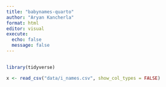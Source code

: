 ```yaml
---
title: "babynames-quarto"
author: "Aryan Kancherla"
format: html
editor: visual
execute:
  echo: false
  message: false
---
```


## 

```r
library(tidyverse)
```

```r
x <- read_csv("data/i_names.csv", show_col_types = FALSE)

 

```

```r

```

